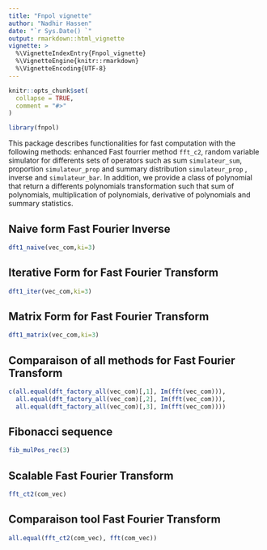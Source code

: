 ```yaml
---
title: "Fnpol vignette"
author: "Nadhir Hassen"
date: "`r Sys.Date() `"
output: rmarkdown::html_vignette
vignette: >
  %\VignetteIndexEntry{Fnpol_vignette}
  %\VignetteEngine{knitr::rmarkdown}
  %\VignetteEncoding{UTF-8}
---
```


```r
knitr::opts_chunk$set(
  collapse = TRUE,
  comment = "#>"
)
```

```r
library(fnpol)
```

This package describes functionalities for fast computation with the following methods: 
enhanced Fast fourrier method `fft_c2`, random variable simulator for differents sets of operators such as sum `simulateur_sum`, proportion `simulateur_prop` and summary distribution `simulateur_prop` , inverse and `simulateur_bar`. In addition, we provide a class of polynomial that return a differents polynomials transformation such that sum of polynomials, multiplication of polynomials, derivative of polynomials and summary statistics.


## Naive form Fast Fourier Inverse
```r

dft1_naive(vec_com,ki=3)
```

## Iterative Form for Fast Fourier Transform
```r

dft1_iter(vec_com,ki=3)
```
## Matrix Form for Fast Fourier Transform
```r

dft1_matrix(vec_com,ki=3)
```
## Comparaison of all methods for Fast Fourier Transform
```r
c(all.equal(dft_factory_all(vec_com)[,1], Im(fft(vec_com))),
  all.equal(dft_factory_all(vec_com)[,2], Im(fft(vec_com))),
  all.equal(dft_factory_all(vec_com)[,3], Im(fft(vec_com))))
```




## Fibonacci sequence
```r
fib_mulPos_rec(3)
```
## Scalable Fast Fourier Transform
```r
fft_ct2(com_vec)
```

## Comparaison tool Fast Fourier Transform
```r
all.equal(fft_ct2(com_vec), fft(com_vec))
```



